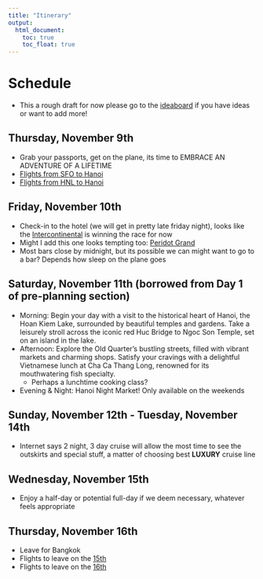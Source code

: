 ```yaml
---
title: "Itinerary"
output: 
  html_document: 
    toc: true
    toc_float: true
---
```


# Schedule

- This a rough draft for now please go to the [ideaboard](./googlesheets.html) if you have ideas or want to add more!

## Thursday, November 9th

- Grab your passports, get on the plane, its time to EMBRACE AN ADVENTURE OF A LIFETIME
- [Flights from SFO to Hanoi](https://www.google.com/travel/flights/search?tfs=CBwQAhojEgoyMDIzLTExLTA5agcIARIDU0ZPcgwIAhIIL20vMGZuZmZAAUgBcAGCAQsI____________AZgBAg&hl=en&gl=us&curr=USD)
- [Flights from HNL to Hanoi](https://www.google.com/travel/flights/search?tfs=CBwQAhojEgoyMDIzLTExLTA5agcIARIDSE5McgwIAhIIL20vMGZuZmZAAUgBcAGCAQsI____________AZgBAg&hl=en&gl=us&curr=USD)

## Friday, November 10th

- Check-in to the hotel (we will get in pretty late friday night), looks like the [Intercontinental](https://www.ihg.com/intercontinental/hotels/us/en/hanoi/hanhb/hoteldetail?cm_mmc=GoogleMaps-_-IC-_-VN-_-HANHB) is winning the race for now 
- Might I add this one looks tempting too: [Peridot Grand](https://peridotgrandhotel.com/)
- Most bars close by midnight, but its possible we can might want to go to a bar? Depends how sleep on the plane goes

## Saturday, November 11th (borrowed from Day 1 of pre-planning section)

- Morning: Begin your day with a visit to the historical heart of Hanoi, the Hoan Kiem Lake, surrounded by beautiful temples and gardens. Take a leisurely stroll across the iconic red Huc Bridge to Ngoc Son Temple, set on an island in the lake.
- Afternoon: Explore the Old Quarter's bustling streets, filled with vibrant markets and charming shops. Satisfy your cravings with a delightful Vietnamese lunch at Cha Ca Thang Long, renowned for its mouthwatering fish specialty.
   - Perhaps a lunchtime cooking class? 
- Evening & Night: Hanoi Night Market! Only available on the weekends

## Sunday, November 12th - Tuesday, November 14th

- Internet says 2 night, 3 day cruise will allow the most time to see the outskirts and special stuff, a matter of choosing best **LUXURY** cruise line

## Wednesday, November 15th

- Enjoy a half-day or potential full-day if we deem necessary, whatever feels appropriate

## Thursday, November 16th 

- Leave for Bangkok 
- Flights to leave on the [15th](https://www.google.com/travel/flights/search?tfs=CBwQAhooEgoyMDIzLTExLTE1agwIAhIIL20vMGZuZmZyDAgCEggvbS8wZm4yZ0ABSAFwAYIBCwj___________8BmAEC&hl=en&gl=us&curr=USD)
- Flights to leave on the [16th](https://www.google.com/travel/flights/search?tfs=CBwQAhooEgoyMDIzLTExLTE2agwIAhIIL20vMGZuZmZyDAgCEggvbS8wZm4yZ0ABSAFwAYIBCwj___________8BmAEC&hl=en&gl=us&curr=USD)
